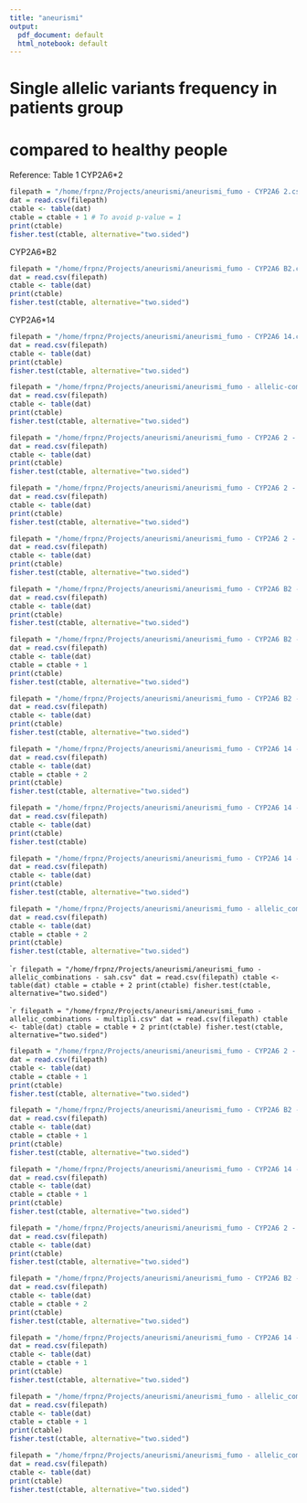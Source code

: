 ```yaml
---
title: "aneurismi"
output:
  pdf_document: default
  html_notebook: default
---
```


# Single allelic variants frequency in patients group 
# compared to healthy people
Reference: Table 1
CYP2A6*2
```r
filepath = "/home/frpnz/Projects/aneurismi/aneurismi_fumo - CYP2A6 2.csv"
dat = read.csv(filepath)
ctable <- table(dat)
ctable = ctable + 1 # To avoid p-value = 1
print(ctable)
fisher.test(ctable, alternative="two.sided")
```

CYP2A6*B2
```r
filepath = "/home/frpnz/Projects/aneurismi/aneurismi_fumo - CYP2A6 B2.csv"
dat = read.csv(filepath)
ctable <- table(dat)
print(ctable)
fisher.test(ctable, alternative="two.sided")
```

CYP2A6*14
```r
filepath = "/home/frpnz/Projects/aneurismi/aneurismi_fumo - CYP2A6 14.csv"
dat = read.csv(filepath)
ctable <- table(dat)
print(ctable)
fisher.test(ctable, alternative="two.sided")
```

```r
filepath = "/home/frpnz/Projects/aneurismi/aneurismi_fumo - allelic-combinations.csv"
dat = read.csv(filepath)
ctable <- table(dat)
print(ctable)
fisher.test(ctable, alternative="two.sided")
```
```r
filepath = "/home/frpnz/Projects/aneurismi/aneurismi_fumo - CYP2A6 2 - multipli.csv"
dat = read.csv(filepath)
ctable <- table(dat)
print(ctable)
fisher.test(ctable, alternative="two.sided")
```
```r
filepath = "/home/frpnz/Projects/aneurismi/aneurismi_fumo - CYP2A6 2 - sah.csv"
dat = read.csv(filepath)
ctable <- table(dat)
print(ctable)
fisher.test(ctable, alternative="two.sided")
```
```r
filepath = "/home/frpnz/Projects/aneurismi/aneurismi_fumo - CYP2A6 2 - smoke.csv"
dat = read.csv(filepath)
ctable <- table(dat)
print(ctable)
fisher.test(ctable, alternative="two.sided")
```
```r
filepath = "/home/frpnz/Projects/aneurismi/aneurismi_fumo - CYP2A6 B2 - multipli.csv"
dat = read.csv(filepath)
ctable <- table(dat)
print(ctable)
fisher.test(ctable, alternative="two.sided")
```
```r
filepath = "/home/frpnz/Projects/aneurismi/aneurismi_fumo - CYP2A6 B2 - sah.csv"
dat = read.csv(filepath)
ctable <- table(dat)
ctable = ctable + 1
print(ctable)
fisher.test(ctable, alternative="two.sided")
```
```r
filepath = "/home/frpnz/Projects/aneurismi/aneurismi_fumo - CYP2A6 B2 - smoke.csv"
dat = read.csv(filepath)
ctable <- table(dat)
print(ctable)
fisher.test(ctable, alternative="two.sided")
```

```r
filepath = "/home/frpnz/Projects/aneurismi/aneurismi_fumo - CYP2A6 14 - multipli.csv"
dat = read.csv(filepath)
ctable <- table(dat)
ctable = ctable + 2
print(ctable)
fisher.test(ctable, alternative="two.sided")
```


```r
filepath = "/home/frpnz/Projects/aneurismi/aneurismi_fumo - CYP2A6 14 - sah.csv"
dat = read.csv(filepath)
ctable <- table(dat)
print(ctable)
fisher.test(ctable)
```
```r
filepath = "/home/frpnz/Projects/aneurismi/aneurismi_fumo - CYP2A6 14 - smoke.csv"
dat = read.csv(filepath)
ctable <- table(dat)
print(ctable)
fisher.test(ctable, alternative="two.sided")
```


```r
filepath = "/home/frpnz/Projects/aneurismi/aneurismi_fumo - allelic_combinations - smoke.csv"
dat = read.csv(filepath)
ctable <- table(dat)
ctable = ctable + 2
print(ctable)
fisher.test(ctable, alternative="two.sided")
```
````r
filepath = "/home/frpnz/Projects/aneurismi/aneurismi_fumo - allelic_combinations - sah.csv"
dat = read.csv(filepath)
ctable <- table(dat)
ctable = ctable + 2
print(ctable)
fisher.test(ctable, alternative="two.sided")
```


````r
filepath = "/home/frpnz/Projects/aneurismi/aneurismi_fumo - allelic_combinations - multipli.csv"
dat = read.csv(filepath)
ctable <- table(dat)
ctable = ctable + 2
print(ctable)
fisher.test(ctable, alternative="two.sided")
```
```r
filepath = "/home/frpnz/Projects/aneurismi/aneurismi_fumo - CYP2A6 2 - smoke_sah.csv"
dat = read.csv(filepath)
ctable <- table(dat)
ctable = ctable + 1
print(ctable)
fisher.test(ctable, alternative="two.sided")
```

```r
filepath = "/home/frpnz/Projects/aneurismi/aneurismi_fumo - CYP2A6 B2 - smoke_sah.csv"
dat = read.csv(filepath)
ctable <- table(dat)
ctable = ctable + 1
print(ctable)
fisher.test(ctable, alternative="two.sided")
```

```r
filepath = "/home/frpnz/Projects/aneurismi/aneurismi_fumo - CYP2A6 14 - smoke_sah.csv"
dat = read.csv(filepath)
ctable <- table(dat)
ctable = ctable + 1
print(ctable)
fisher.test(ctable, alternative="two.sided")
```

```r
filepath = "/home/frpnz/Projects/aneurismi/aneurismi_fumo - CYP2A6 2 - nosmoke_sah.csv"
dat = read.csv(filepath)
ctable <- table(dat)
print(ctable)
fisher.test(ctable, alternative="two.sided")
```
```r
filepath = "/home/frpnz/Projects/aneurismi/aneurismi_fumo - CYP2A6 B2 - nosmoke_sah.csv"
dat = read.csv(filepath)
ctable <- table(dat)
ctable = ctable + 2
print(ctable)
fisher.test(ctable, alternative="two.sided")
```
```r
filepath = "/home/frpnz/Projects/aneurismi/aneurismi_fumo - CYP2A6 14 - nosmoke_sah.csv"
dat = read.csv(filepath)
ctable <- table(dat)
ctable = ctable + 1
print(ctable)
fisher.test(ctable, alternative="two.sided")
```

```r
filepath = "/home/frpnz/Projects/aneurismi/aneurismi_fumo - allelic_combinations - smoke_sah.csv"
dat = read.csv(filepath)
ctable <- table(dat)
ctable = ctable + 1
print(ctable)
fisher.test(ctable, alternative="two.sided")
```
```r
filepath = "/home/frpnz/Projects/aneurismi/aneurismi_fumo - allelic_combinations - nosmoke_sah.csv"
dat = read.csv(filepath)
ctable <- table(dat)
print(ctable)
fisher.test(ctable, alternative="two.sided")
```